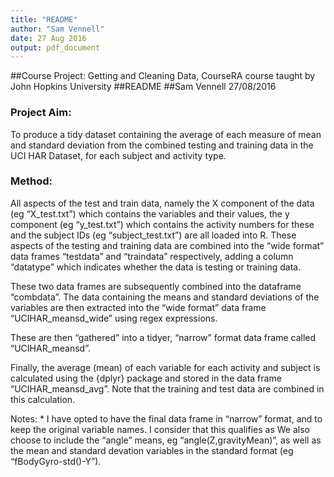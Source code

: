 ```yaml
---
title: "README"
author: "Sam Vennell"
date: 27 Aug 2016
output: pdf_document
---
```


##Course Project: Getting and Cleaning Data, CourseRA course taught by John Hopkins University
##README
##Sam Vennell 27/08/2016

### Project Aim:
To produce a tidy dataset containing the average of each measure of mean and standard deviation from the combined testing and training data in the UCI HAR Dataset, for each subject and activity type.

### Method:
  
All aspects of the test and train data, namely the X component of the data (eg "X_test.txt") which contains the variables and their values, the y component (eg "y_test.txt") which contains the activity numbers for these and the subject IDs (eg "subject_test.txt") are all loaded into R.  These aspects of the testing and training data are combined into the "wide format" data frames "testdata" and "traindata" respectively, adding a column "datatype" which indicates whether the data is testing or training data.    

These two data frames are subsequently combined into the dataframe "combdata".  The data containing the means and standard deviations of the variables are then extracted into the "wide format" data frame "UCIHAR_meansd_wide" using regex expressions.  
  
These are then "gathered" into a tidyer, "narrow" format data frame called "UCIHAR_meansd".  
  
Finally, the average (mean) of each variable for each activity and subject is calculated using the {dplyr} package and stored in the data frame "UCIHAR_meansd_avg". Note that the training and test data are combined in this calculation.  
  
Notes:
* I have opted to have the final data frame in "narrow" format, and to keep the original variable names.  I consider that this qualifies as
We also choose to include the "angle" means, eg "angle(Z,gravityMean)", as well as the mean and standard devation variables in the standard format (eg "fBodyGyro-std()-Y").